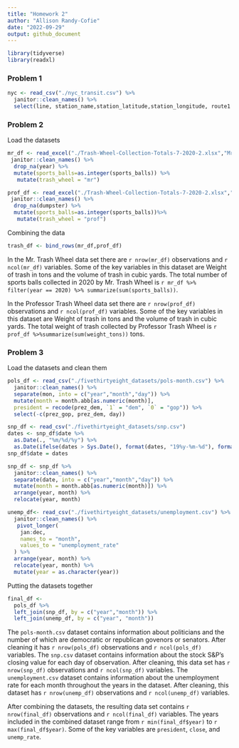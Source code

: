 ```yaml
---
title: "Homework 2"
author: "Allison Randy-Cofie"
date: "2022-09-29"
output: github_document
---
```



```r
library(tidyverse)
library(readxl)
```
### Problem 1
```r
nyc <- read_csv("./nyc_transit.csv") %>% 
  janitor::clean_names() %>% 
  select(line, station_name,station_latitude,station_longitude, route1:route11,entry,vending,entrance_type,ada) 
```



### Problem 2

Load the datasets
```r
mr_df <- read_excel("./Trash-Wheel-Collection-Totals-7-2020-2.xlsx","Mr. Trash Wheel","A2:N534")%>%
 janitor::clean_names() %>% 
  drop_na(year) %>% 
  mutate(sports_balls=as.integer(sports_balls)) %>% 
   mutate(trash_wheel = "mr")
```

```r
prof_df <- read_excel("./Trash-Wheel-Collection-Totals-7-2020-2.xlsx","Professor Trash Wheel","A2:N116")%>%
 janitor::clean_names() %>% 
  drop_na(dumpster) %>% 
  mutate(sports_balls=as.integer(sports_balls))%>% 
   mutate(trash_wheel = "prof")
```

Combining the data
```r
trash_df <- bind_rows(mr_df,prof_df)
```
In the Mr. Trash Wheel data set there are `r nrow(mr_df)` observations and `r ncol(mr_df)` variables. Some of the key variables in this dataset are Weight of trash in tons and the volume of trash in cubic yards. The total number of sports balls collected in 2020 by Mr. Trash Wheel is `r mr_df %>% filter(year == 2020) %>% summarize(sum(sports_balls))`.

In the Professor Trash Wheel data set there are `r nrow(prof_df)` observations and `r ncol(prof_df)` variables. Some of the key variables in this dataset are Weight of trash in tons and the volume of trash in cubic yards. The total weight of trash collected by Professor Trash Wheel is `r prof_df %>%summarize(sum(weight_tons))` tons.


### Problem 3

Load the datasets and clean them
```r
pols_df <- read_csv("./fivethirtyeight_datasets/pols-month.csv") %>% 
  janitor::clean_names() %>% 
  separate(mon, into = c("year","month","day")) %>% 
  mutate(month = month.abb[as.numeric(month)],
  president = recode(prez_dem, `1` = "dem", `0` = "gop")) %>% 
  select(-c(prez_gop, prez_dem, day)) 
```

```r
snp_df <- read_csv("./fivethirtyeight_datasets/snp.csv") 
dates <- snp_df$date %>% 
  as.Date(., "%m/%d/%y") %>%  
  as.Date(ifelse(dates > Sys.Date(), format(dates, "19%y-%m-%d"), format(dates)))
snp_df$date = dates

snp_df <- snp_df %>% 
  janitor::clean_names() %>% 
  separate(date, into = c("year","month","day")) %>% 
  mutate(month = month.abb[as.numeric(month)]) %>% 
  arrange(year, month) %>% 
  relocate(year, month)
```

```r
unemp_df<- read_csv("./fivethirtyeight_datasets/unemployment.csv") %>% 
  janitor::clean_names() %>%
   pivot_longer(
    jan:dec, 
    names_to = "month",
    values_to = "unemployment_rate"
  ) %>% 
  arrange(year, month) %>% 
  relocate(year, month) %>% 
  mutate(year = as.character(year))
```


Putting the datasets together
```r
final_df <- 
  pols_df %>% 
  left_join(snp_df, by = c("year","month")) %>% 
  left_join(unemp_df, by = c("year", "month"))


```

The `pols-month.csv` dataset contains information about politicians and the number of which are democratic or republican govenors or senators. After cleaning it has `r nrow(pols_df)` observations and `r ncol(pols_df)` variables. The `snp.csv` dataset contains information about the stock S&P's closing value for each day of observation. After cleaning, this data set has `r nrow(snp_df)` observations and `r ncol(snp_df)` variables. The `unemployment.csv` dataset contains information about the unemployment rate for each month throughout the years in the dataset. After cleaning, this dataset has 
`r nrow(unemp_df)` observations and `r ncol(unemp_df)` variables. 


After combining the datasets, the resulting data set contains `r nrow(final_df)` observations and `r ncol(final_df)` variables. The years included in the combined dataset range from `r min(final_df$year)` to `r max(final_df$year)`. Some of the key variables are `president`, `close`, and `unemp_rate`.